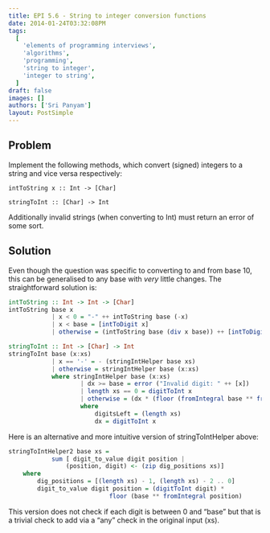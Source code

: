 ```yaml
---
title: EPI 5.6 - String to integer conversion functions
date: 2014-01-24T03:32:08PM
tags:
  [
    'elements of programming interviews',
    'algorithms',
    'programming',
    'string to integer',
    'integer to string',
  ]
draft: false
images: []
authors: ['Sri Panyam']
layout: PostSimple
---
```


## Problem

Implement the following methods, which convert (signed) integers to a string and vice versa respectively:

```
intToString x :: Int -> [Char]

stringToInt :: [Char] -> Int
```

Additionally invalid strings (when converting to Int) must return an error of some sort.

## Solution

Even though the question was specific to converting to and from base 10, this can be generalised to any base with _very_ little changes. The straightforward solution is:

```haskell showLineNumbers
intToString :: Int -> Int -> [Char]
intToString base x
            | x < 0 = "-" ++ intToString base (-x)
            | x < base = [intToDigit x]
            | otherwise = (intToString base (div x base)) ++ [intToDigit (mod x base)]

stringToInt :: Int -> [Char] -> Int
stringToInt base (x:xs)
            | x == '-' = - (stringIntHelper base xs)
            | otherwise = stringIntHelper base (x:xs)
            where stringIntHelper base (x:xs)
                    | dx >= base = error ("Invalid digit: " ++ [x])
                    | length xs == 0 = digitToInt x
                    | otherwise = (dx * (floor (fromIntegral base ** fromIntegral digitsLeft))) + (stringIntHelper base xs)
                    where
                        digitsLeft = (length xs)
                        dx = digitToInt x
```

Here is an alternative and more intuitive version of stringToIntHelper above:

```haskell showLineNumbers
stringToIntHelper2 base xs =
            sum [ digit_to_value digit position |
                (position, digit) <- (zip dig_positions xs)]
    where
        dig_positions = [(length xs) - 1, (length xs) - 2 .. 0]
        digit_to_value digit position = (digitToInt digit) *
                            floor (base ** fromIntegral position)
```

This version does not check if each digit is between 0 and “base” but that is a trivial check to add via a “any” check in the original input (xs).
